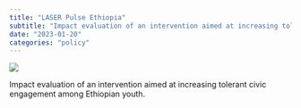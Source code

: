```yaml
---
title: "LASER Pulse Ethiopia"
subtitle: "Impact evaluation of an intervention aimed at increasing tolerant civic engagement among Ethiopian youth."
date: "2023-01-20"
categories: "policy"
---
```


![](../images/ethiopia.png)


Impact evaluation of an intervention aimed at increasing tolerant civic engagement among Ethiopian youth.

